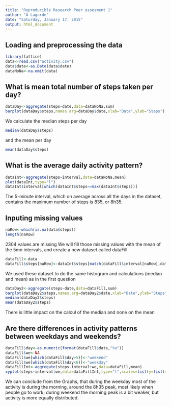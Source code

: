 ```yaml
---
title: "Reproducible Research Peer assesment 1"
author: "A Lagarde"
date: "Saturday, January 17, 2015"
output: html_document
---
```


Loading and preprocessing the data
----------------------------------

```r
library(lattice)
data<-read.csv("activity.csv")
data$date<-as.Date(data$date)
dataNoNa<-na.omit(data)
```

What is mean total number of steps taken per day?
-------------------------------------------------

```r
dataDay<-aggregate(steps~date,data=dataNoNa,sum)
barplot(dataDay$steps,names.arg=dataDay$date,xlab="Date",ylab="Steps")
```

We calculate the median steps per day

```r
median(dataDay$steps)
```

and the mean per day

```r
mean(dataDay$steps)
```

What is the average daily activity pattern?
-------------------------------------------

```r
dataInt<-aggregate(steps~interval,data=dataNoNa,mean)
plot(dataInt,type="l")
dataInt$interval[which(dataInt$steps==max(dataInt$steps))]
```

The 5-minute interval, which on average across all the days in the dataset, contains the maximum number of steps is 835, or 8h35.

Inputing missing values
-----------------------

```r
naRow<-which(is.na(data$steps))
length(naRow)
```

2304 values are missing
We will fill those missing values with the mean of the 5mn intervals, and create a new dataset called dataFill

```r
dataFill<-data
dataFill$steps[naRow]<-dataInt$steps[match(dataFill$interval[naRow],dataInt$interval)]
```

We used these dataset to do the same histogram and calculations (median and mean) as in the first question

```r
dataDay2<-aggregate(steps~date,data=dataFill,sum)
barplot(dataDay2$steps,names.arg=dataDay2$date,xlab="Date",ylab="Steps")
median(dataDay2$steps)
mean(dataDay2$steps)
```

There is little impact on the calcul of the median and none on the mean

Are there differences in activity patterns between weekdays and weekends?
-------------------------------------------------------------------------

```r
dataFill$day<-as.numeric(format(dataFill$date,"%u"))
dataFill$we<-NA
dataFill$we[which(dataFill$day>5)]<-"weekend"
dataFill$we[which(dataFill$day<6)]<-"weekday"
dataFillInt<-aggregate(steps~interval+we,data=dataFill,mean)
xyplot(steps~interval|we,data=dataFillInt,type="l",scales=list(y=list(relation="free")),layout=c(1,2))
```

We can conclude from the Graphs, that during the weekday most of the activity is during the morning, around the 8h35 peak, most likely when people go to work; during weekend the morning peak is a bit weaker, but activity is more equally distributed.